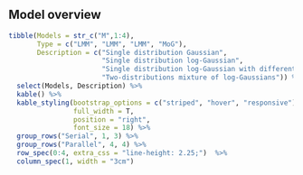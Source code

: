 ## Model overview

```r
tibble(Models = str_c("M",1:4),
       Type = c("LMM", "LMM", "LMM", "MoG"),
       Description = c("Single distribution Gaussian",
                       "Single distribution log-Gaussian",
                       "Single distribution log-Gaussian with different variance components per text location",
                       "Two-distributions mixture of log-Gaussians")) %>% 
  select(Models, Description) %>% 
  kable() %>% 
  kable_styling(bootstrap_options = c("striped", "hover", "responsive"),
                full_width = T, 
                position = "right",
                font_size = 18) %>% 
  group_rows("Serial", 1, 3) %>% 
  group_rows("Parallel", 4, 4) %>% 
  row_spec(0:4, extra_css = "line-height: 2.25;")  %>% 
  column_spec(1, width = "3cm")

```
